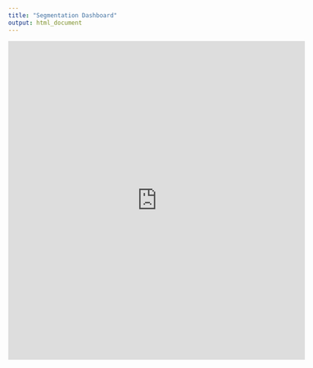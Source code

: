 ---
title: "Segmentation Dashboard"
output: html_document
---

<iframe src="https://houssemg.shinyapps.io/ttapp2/" height="650" width="120%" frameBorder="0"></iframe>
